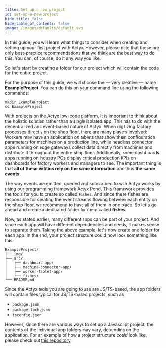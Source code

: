 ```yaml
---
title: Set up a new project
id: set-up-a-new-project
hide_title: false
hide_table_of_contents: false
image: /images/defaults/default.svg
---
```


In this guide, you will learn what things to consider when creating and setting up your first project with Actyx.
However, please note that these are only best-practice recommendations that we think are the best way to do this.
You can, of course, do it any way you like.

So let's start by creating a folder for our project which will contain the code for the entire project.

For the purpose of this guide, we will choose the — very creative — name **ExampleProject**.
You can do this on your command line using the following commands:

```text
mkdir ExampleProject
cd ExampleProject
```

With projects on the Actyx low-code platform, it is important to think about the holistic solution rather than a single isolated app.
This has to do with the decentralized and event-based nature of Actyx.
When digitizing factory processes directly on the shop floor, there are many players involved:
Workers may have an application on tablets that show them configuration parameters for machines on a production line, while headless connector apps running on edge gateways collect data directly from machines and distribute it throughout the entire shop floor.
Additionally, some dashboards apps running on industry PCs display critical production KPIs on dashboards for factory workers and managers to see.
The important thing is that **all of these entities rely on the same information** and thus **the same events**.

The way events are emitted, queried and subscribed to with Actyx works by using our programming framework Actyx Pond.
This framework provides the tools for you to create so called `Fishes`.
And since these fishes are responsible for creating the event streams flowing between each entity on the shop floor, we recommend to have all of them in one place.
So let's go ahead and create a dedicated folder for them called **fishes**.

Now, as stated earlier, many different apps can be part of your project.
And since each app will have different dependencies and needs, it makes sense to separate them.
Taking the above example, let's now create one folder for each app.
In the end, your project structure could now look something like this:

```text
ExampleProject/
├── img/
├── src/
│   ├── dashboard-app/
│   ├── machine-connector-app/
│   ├── worker-tablet-app/
│   └── fishes/
└── README.md
```

Since the Actyx tools you are going to use are JS/TS-based, the app folders will contain files typical for JS/TS-based projects, such as

- `package.json`
- `package-lock.json`
- `tsconfig.json`

However, since there are various ways to set up a Javascript project, the contents of the individual app folders may vary, depending on the application.
For an example of how a project structure _could_ look like, please check out [this repository](https://github.com/Actyx/DemoMachineKit).
